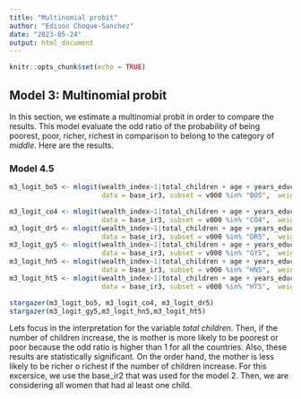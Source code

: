 ---
title: "Multinomial probit"
author: "Edison Choque-Sanchez"
date: "2023-05-24"
output: html_document
---

```{r setup, include=FALSE}
knitr::opts_chunk$set(echo = TRUE)
```

## Model 3: Multinomial probit

In this section, we estimate a multinomial probit in order to compare the results. This model evaluate the odd ratio of the probability of being poorest, poor, richer, richest in comparison to belong to the category of *middle*. Here are the results.

### Model 4.5

```{r include=FALSE}
m3_logit_bo5 <- mlogit(wealth_index~1|total_children + age + years_education + urban, reflevel = "Middle",
                       data = base_ir3, subset = v000 %in% "BO5",  weights = v005)

m3_logit_co4 <- mlogit(wealth_index~1|total_children + age + years_education + urban, reflevel = "Middle",
                       data = base_ir3, subset = v000 %in% "CO4",  weights = v005)
m3_logit_dr5 <- mlogit(wealth_index~1|total_children + age + years_education + urban, reflevel = "Middle",
                       data = base_ir3, subset = v000 %in% "DR5",  weights = v005)
m3_logit_gy5 <- mlogit(wealth_index~1|total_children + age + years_education + urban, reflevel = "Middle",
                       data = base_ir3, subset = v000 %in% "GY5",  weights = v005)
m3_logit_hn5 <- mlogit(wealth_index~1|total_children + age + years_education + urban, reflevel = "Middle",
                       data = base_ir3, subset = v000 %in% "HN5",  weights = v005)
m3_logit_ht5 <- mlogit(wealth_index~1|total_children + age + years_education + urban, reflevel = "Middle",
                       data = base_ir3, subset = v000 %in% "HT5",  weights = v005)

stargazer(m3_logit_bo5, m3_logit_co4, m3_logit_dr5)
stargazer(m3_logit_gy5,m3_logit_hn5,m3_logit_ht5)
```

Lets focus in the interpretation for the variable *total children*. Then, if the number of children increase, the is mother is more likely to be poorest or poor because the odd ratio is higher than 1 for all the countries. Also, these results are statistically significant. On the order hand, the mother is less likely to be richer o richest if the number of children increase. For this excersice, we use the base_ir2 that was used for the model 2. Then, we are considering all women that had al least one child.





